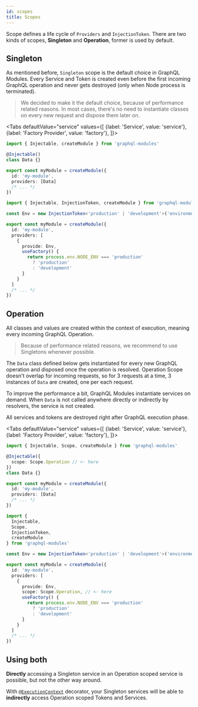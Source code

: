 ```yaml
---
id: scopes
title: Scopes
---
```



Scope defines a life cycle of `Providers` and `InjectionToken`. There are two kinds of scopes, **Singleton** and **Operation**, former is used by default.

## Singleton

As mentioned before, `Singleton` scope is the default choice in GraphQL Modules. Every Service and Token is created even before the first incoming GraphQL operation and never gets destroyed (only when Node process is terminated).

> We decided to make it the default choice, because of performance related reasons. In most cases, there's no need to instantiate classes on every new request and dispose them later on.

<Tabs
defaultValue="service"
values={[
{label: 'Service', value: 'service'},
{label: 'Factory Provider', value: 'factory'},
]}>
<TabItem value="service">

```typescript
import { Injectable, createModule } from 'graphql-modules'

@Injectable()
class Data {}

export const myModule = createModule({
  id: 'my-module',
  providers: [Data]
  /* ... */
})
```

</TabItem>
<TabItem value="factory">

```typescript
import { Injectable, InjectionToken, createModule } from 'graphql-modules'

const Env = new InjectionToken<'production' | 'development'>('environment')

export const myModule = createModule({
  id: 'my-module',
  providers: [
    {
      provide: Env,
      useFactory() {
        return process.env.NODE_ENV === 'production'
          ? 'production'
          : 'development'
      }
    }
  ]
  /* ... */
})
```

</TabItem>
</Tabs>

## Operation

All classes and values are created within the context of execution, meaning every incoming GraphQL Operation.

> Because of performance related reasons, we recommend to use Singletons whenever possible.

The `Data` class defined below gets instantiated for every new GraphQL operation and disposed once the operation is resolved. Operation Scope doesn't overlap for incoming requests, so for 3 requests at a time, 3 instances of `Data` are created, one per each request.

To improve the performance a bit, GraphQL Modules instantiate services on demand. When `Data` is not called anywhere directly or indirectly by resolvers, the service is not created.

All services and tokens are destroyed right after GraphQL execution phase.

<Tabs
defaultValue="service"
values={[
{label: 'Service', value: 'service'},
{label: 'Factory Provider', value: 'factory'},
]}>
<TabItem value="service">

```typescript
import { Injectable, Scope, createModule } from 'graphql-modules'

@Injectable({
  scope: Scope.Operation // <- here
})
class Data {}

export const myModule = createModule({
  id: 'my-module',
  providers: [Data]
  /* ... */
})
```

</TabItem>
<TabItem value="factory">

```typescript
import {
  Injectable,
  Scope,
  InjectionToken,
  createModule
} from 'graphql-modules'

const Env = new InjectionToken<'production' | 'development'>('environment')

export const myModule = createModule({
  id: 'my-module',
  providers: [
    {
      provide: Env,
      scope: Scope.Operation, // <- here
      useFactory() {
        return process.env.NODE_ENV === 'production'
          ? 'production'
          : 'development'
      }
    }
  ]
  /* ... */
})
```

</TabItem>
</Tabs>

## Using both

**Directly** accessing a Singleton service in an Operation scoped service is possible, but not the other way around.

With [`@ExecutionContext`](../advanced/execution-context.md) decorator, your Singleton services will be able to **indirectly** access Operation scoped Tokens and Services.
